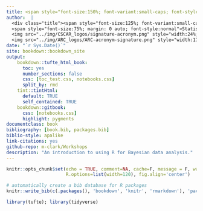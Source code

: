 ```yaml
--- 
title: <span style="font-size:150%; font-variant:small-caps; font-style:italic; ">Become a Bayesian with R</span>
author:  |
  <div class="title"><span style="font-size:125%; font-variant:small-caps; font-style:normal">Michael Clark</span><br>
  <span style="font-size:75%; margin: 0 auto; font-style:normal">Statistician Lead</span> <br>
  <img src="../img/CSCAR_logos/signature-acronym.png" style="width:24%; padding:10px 0;"> <br>
  <img src="../img/ARC_logos/ARC-acronym-signature.png" style="width:17%; padding:10px 0;"> </div>
date: "`r Sys.Date()`"
site: bookdown::bookdown_site
output: 
    bookdown::tufte_html_book: 
      toc: yes
      number_sections: false
      css: [toc_test.css, notebooks.css]
      split_by: rmd
    tint::tintHtml:
      default: TRUE
      self_contained: TRUE
    bookdown::gitbook:
      css: [notebooks.css]
      highlight: pygments
documentclass: book
bibliography: [book.bib, packages.bib]
biblio-style: apalike
link-citations: yes
github-repo: m-clark/Workshops
description: "An introduction to using R for Bayesian data analysis."
---
```


```r
knitr::opts_chunk$set(echo = TRUE, comment=NA, cache=F, message = F, warning=F, 
                      R.options=list(width=120), fig.align='center')

# automatically create a bib database for R packages
knitr::write_bib(c(.packages(), 'bookdown', 'knitr', 'rmarkdown'), 'packages.bib')
```

```r
library(tufte); library(tidyverse)
```


#  <span style="color:transparent">Home</span>
